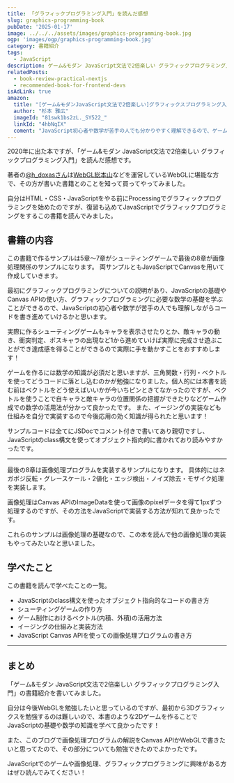 ```yaml
---
title: 「グラフィックプログラミング入門」を読んだ感想
slug: graphics-programming-book
pubDate: '2025-01-17'
image: ../../../assets/images/graphics-programming-book.jpg
ogp: 'images/ogp/graphics-programming-book.jpg'
category: 書籍紹介
tags:
  - JavaScript
description: ゲーム&モダン JavaScript文法で2倍楽しい グラフィックプログラミング入門を読んだ感想です。
relatedPosts:
  - book-review-practical-nextjs
  - recommended-book-for-frontend-devs
isAdLink: true
amazon:
  title: "[ゲーム&モダンJavaScript文法で2倍楽しい]グラフィックスプログラミング入門 ——リアルタイムに動く画面を描く。プログラマー直伝の基本 (WEB+DB PRESS plus)"
  author: "杉本 雅広"
  imageId: "81swk1bs2zL._SY522_"
  linkId: "4hbNqIX"
  coment: "JavaScript初心者や数学が苦手の人でも分かりやすく理解できるので、ゲームや画像処理、グラフィックプログラミングに興味がある方におすすめです。"
---
```


2020年に出た本ですが、「ゲーム&モダン JavaScript文法で2倍楽しい グラフィックプログラミング入門」を読んだ感想です。

著者の[@h_doxasさん](https://x.com/h_doxas)は[WebGL総本山](https://webgl.souhonzan.org/)などを運営しているWebGLに堪能な方で、その方が書いた書籍とのことを知って買ってやってみました。

自分はHTML・CSS・JavaScriptをやる前にProcessingでグラフィックプログラミングを始めたのですが、復習も込めてJavaScriptでグラフィックプログラミングをするこの書籍を読んでみました。

<AmazonLink imageId="81swk1bs2zL._SY522_" linkId="4hbNqIX" title="[ゲーム&モダンJavaScript文法で2倍楽しい]グラフィックスプログラミング入門 ——リアルタイムに動く画面を描く。プログラマー直伝の基本 (WEB+DB PRESS plus)" author="杉本 雅広"/>

## 書籍の内容

この書籍で作るサンプルは5章〜7章がシューティングゲームで最後の8章が画像処理関係のサンプルになります。
両サンプルともJavaScriptでCanvasを用いて作成していきます。

最初にグラフィックプログラミングについての説明があり、JavaScriptの基礎やCanvas APIの使い方、グラフィックプログラミングに必要な数学の基礎を学ぶことができるので、JavaScriptの初心者や数学が苦手の人でも理解しながらコードを書き進めていけるかと思います。

実際に作るシューティングゲームもキャラを表示させたりとか、敵キャラの動き、衝突判定、ボスキャラの出現など1から進めていけば実際に完成させ遊ぶことができ達成感を得ることができるので実際に手を動かすことをおすすめします！

ゲームを作るには数学の知識が必須だと思いますが、三角関数・行列・ベクトルを使ってどうコードに落とし込むのかが勉強になりました。個人的には本書を読む前はベクトルをどう使えばいいかが今いちピンときてなかったのですが、ベクトルを使うことで自キャラと敵キャラの位置関係の把握ができたりなどゲーム作成での数学の活用法が分かって良かったです。
また、イージングの実装なども仕組みを自分で実装するので今後応用の効く知識が得られたと思います！

サンプルコードは全てにJSDocでコメント付きで書いてあり親切ですし、JavaScriptのclass構文を使ってオブジェクト指向的に書かれており読みやすかったです。

---

最後の8章は画像処理プログラムを実装するサンプルになります。
具体的にはネガポジ反転・グレースケール・2値化・エッジ検出・ノイズ除去・モザイク処理を実装します。

画像処理はCanvas APIのImageDataを使って画像のpixelデータを得て1pxずつ処理するのですが、その方法をJavaScriptで実装する方法が知れて良かったです。

これらのサンプルは画像処理の基礎なので、この本を読んで他の画像処理の実装もやってみたいなと思いました。

## 学べたこと

この書籍を読んで学べたことの一覧。

- JavaScriptのclass構文を使ったオブジェクト指向的なコードの書き方
- シューティングゲームの作り方
- ゲーム制作におけるベクトル(内積、外積)の活用方法
- イージングの仕組みと実装方法
- JavaScript Canvas APIを使っての画像処理プログラムの書き方

---

## まとめ

「ゲーム&モダン JavaScript文法で2倍楽しい グラフィックプログラミング入門」の書籍紹介を書いてみました。

自分は今後WebGLを勉強したいと思っているのですが、最初から3Dグラフィックスを勉強するのは難しいので、本書のような2Dゲームを作ることでJavaScriptの基礎や数学の知識を学べて良かったです！

また、このブログで画像処理プログラムの解説をCanvas APIかWebGLで書きたいと思ってたので、その部分についても勉強できたのでよかったです。

JavaScriptでのゲームや画像処理、グラフィックプログラミングに興味がある方はぜひ読んでみてください！